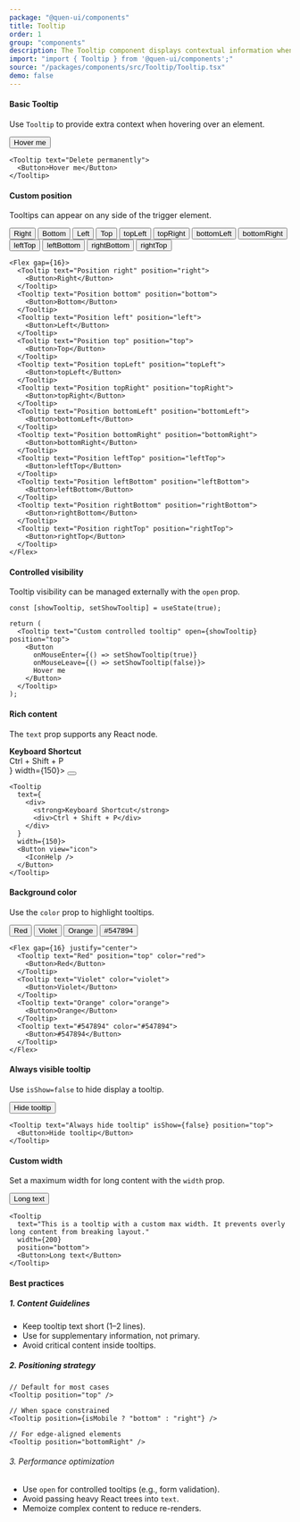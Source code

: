 ```yaml
---
package: "@quen-ui/components"
title: Tooltip
order: 1
group: "components"
description: The Tooltip component displays contextual information when users hover over, focus on, or tap an element. Features multiple positioning options, customizable styling, and controlled visibility. Ideal for providing additional explanations, metadata, or functionality hints.
import: "import { Tooltip } from '@quen-ui/components';"
source: "/packages/components/src/Tooltip/Tooltip.tsx"
demo: false
---
```



#### Basic Tooltip

Use `Tooltip` to provide extra context when hovering over an element.

<Flex justify="center">
  <Tooltip text="Delete permanently">
    <Button>Hover me</Button>
  </Tooltip>
</Flex>

```tsx
<Tooltip text="Delete permanently">
  <Button>Hover me</Button>
</Tooltip>
```

#### Custom position

Tooltips can appear on any side of the trigger element.

<Flex gap={16} wrap="wrap" justify="center">
  <Tooltip text="Position right" position="right">
    <Button>Right</Button>
  </Tooltip>
  <Tooltip text="Position bottom" position="bottom">
    <Button>Bottom</Button>
  </Tooltip>
  <Tooltip text="Position left" position="left">
    <Button>Left</Button>
  </Tooltip>
  <Tooltip text="Position top" position="top">
    <Button>Top</Button>
  </Tooltip>
  <Tooltip text="Position topLeft" position="topLeft">
    <Button>topLeft</Button>
  </Tooltip>
  <Tooltip text="Position topRight" position="topRight">
    <Button>topRight</Button>
  </Tooltip>
  <Tooltip text="Position bottomLeft" position="bottomLeft">
    <Button>bottomLeft</Button>
  </Tooltip>
  <Tooltip text="Position bottomRight" position="bottomRight">
    <Button>bottomRight</Button>
  </Tooltip>
  <Tooltip text="Position leftTop" position="leftTop">
    <Button>leftTop</Button>
  </Tooltip>
  <Tooltip text="Position leftBottom" position="leftBottom">
    <Button>leftBottom</Button>
  </Tooltip>
  <Tooltip text="Position rightBottom" position="rightBottom">
    <Button>rightBottom</Button>
  </Tooltip>
  <Tooltip text="Position rightTop" position="rightTop">
    <Button>rightTop</Button>
  </Tooltip>
</Flex>

```tsx
<Flex gap={16}>
  <Tooltip text="Position right" position="right">
    <Button>Right</Button>
  </Tooltip>
  <Tooltip text="Position bottom" position="bottom">
    <Button>Bottom</Button>
  </Tooltip>
  <Tooltip text="Position left" position="left">
    <Button>Left</Button>
  </Tooltip>
  <Tooltip text="Position top" position="top">
    <Button>Top</Button>
  </Tooltip>
  <Tooltip text="Position topLeft" position="topLeft">
    <Button>topLeft</Button>
  </Tooltip>
  <Tooltip text="Position topRight" position="topRight">
    <Button>topRight</Button>
  </Tooltip>
  <Tooltip text="Position bottomLeft" position="bottomLeft">
    <Button>bottomLeft</Button>
  </Tooltip>
  <Tooltip text="Position bottomRight" position="bottomRight">
    <Button>bottomRight</Button>
  </Tooltip>
  <Tooltip text="Position leftTop" position="leftTop">
    <Button>leftTop</Button>
  </Tooltip>
  <Tooltip text="Position leftBottom" position="leftBottom">
    <Button>leftBottom</Button>
  </Tooltip>
  <Tooltip text="Position rightBottom" position="rightBottom">
    <Button>rightBottom</Button>
  </Tooltip>
  <Tooltip text="Position rightTop" position="rightTop">
    <Button>rightTop</Button>
  </Tooltip>
</Flex>
```

#### Controlled visibility

Tooltip visibility can be managed externally with the `open` prop.

<Flex justify="center">
  <TooltipControlledVisibility />
</Flex>

```tsx
const [showTooltip, setShowTooltip] = useState(true);

return (
  <Tooltip text="Custom controlled tooltip" open={showTooltip} position="top">
    <Button
      onMouseEnter={() => setShowTooltip(true)}
      onMouseLeave={() => setShowTooltip(false)}>
      Hover me
    </Button>
  </Tooltip>
);
```

#### Rich content

The `text` prop supports any React node.

<Flex justify="center">
  <Tooltip
    text={
      <div>
        <strong>Keyboard Shortcut</strong>
        <div>Ctrl + Shift + P</div>
      </div>
    }
    width={150}>
    <Button view="icon">
      <IconHelp />
    </Button>
  </Tooltip>
</Flex>

```tsx
<Tooltip
  text={
    <div>
      <strong>Keyboard Shortcut</strong>
      <div>Ctrl + Shift + P</div>
    </div>
  }
  width={150}>
  <Button view="icon">
    <IconHelp />
  </Button>
</Tooltip>
```

#### Background color

Use the `color` prop to highlight tooltips.

<Flex gap={16} justify="center">
  <Tooltip text="Red" position="top" color="red">
    <Button>Red</Button>
  </Tooltip>
  <Tooltip text="Violet" color="violet">
    <Button>Violet</Button>
  </Tooltip>
  <Tooltip text="Orange" color="orange">
    <Button>Orange</Button>
  </Tooltip>
  <Tooltip text="#547894" color="#547894">
    <Button>#547894</Button>
  </Tooltip>
</Flex>

```tsx
<Flex gap={16} justify="center">
  <Tooltip text="Red" position="top" color="red">
    <Button>Red</Button>
  </Tooltip>
  <Tooltip text="Violet" color="violet">
    <Button>Violet</Button>
  </Tooltip>
  <Tooltip text="Orange" color="orange">
    <Button>Orange</Button>
  </Tooltip>
  <Tooltip text="#547894" color="#547894">
    <Button>#547894</Button>
  </Tooltip>
</Flex>
```

#### Always visible tooltip

Use `isShow=false` to hide display a tooltip.

<Flex justify="center">
  <Tooltip text="Always hide tooltip" isShow={false} position="top">
    <Button>Hide tooltip</Button>
  </Tooltip>
</Flex>

```tsx
<Tooltip text="Always hide tooltip" isShow={false} position="top">
  <Button>Hide tooltip</Button>
</Tooltip>
```

#### Custom width

Set a maximum width for long content with the `width` prop.

<Flex justify="center">
  <Tooltip
    text="This is a tooltip with a custom max width. It prevents overly long content from breaking layout."
    width={200}
    position="bottom">
    <Button>Long text</Button>
  </Tooltip>
</Flex>

```tsx
<Tooltip
  text="This is a tooltip with a custom max width. It prevents overly long content from breaking layout."
  width={200}
  position="bottom">
  <Button>Long text</Button>
</Tooltip>
```

#### Best practices

##### 1. Content Guidelines

- Keep tooltip text short (1–2 lines).
- Use for supplementary information, not primary.
- Avoid critical content inside tooltips.

##### 2. Positioning strategy

```tsx
// Default for most cases
<Tooltip position="top" />

// When space constrained
<Tooltip position={isMobile ? "bottom" : "right"} />

// For edge-aligned elements
<Tooltip position="bottomRight" />
```

###### 3. Performance optimization

- Use `open` for controlled tooltips (e.g., form validation).
- Avoid passing heavy React trees into `text`.
- Memoize complex content to reduce re-renders.
